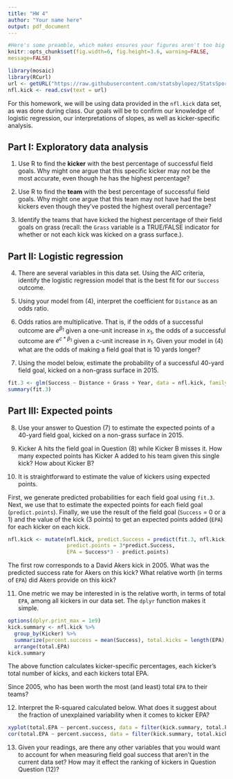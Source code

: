 ```yaml
---
title: "HW 4"
author: "Your name here"
output: pdf_document
---
```


```r
#Here's some preamble, which makes ensures your figures aren't too big
knitr::opts_chunk$set(fig.width=6, fig.height=3.6, warning=FALSE,
message=FALSE)
```

```r
library(mosaic)
library(RCurl)
url <- getURL("https://raw.githubusercontent.com/statsbylopez/StatsSports/master/Kickers.csv")
nfl.kick <- read.csv(text = url)
```

For this homework, we will be using data provided in the `nfl.kick` data set, as was done during class. Our goals will be to confirm our knowledge of logistic regression, our interpretations of slopes, as well as kicker-specific analysis. 

## Part I: Exploratory data analysis


1. Use R to find the **kicker** with the best percentage of successful field goals. Why might one argue that this specific kicker may not be the most accurate, even though he has the highest percentage?


2. Use R to find the **team** with the best percentage of successful field goals. Why might one argue that this team may not have had the best kickers even though they've posted the highest overall percentage?


3. Identify the teams that have kicked the highest percentage of their field goals on grass (recall: the `Grass` variable is a TRUE/FALSE indicator for whether or not each kick was kicked on a grass surface.).



## Part II: Logistic regression


4. There are several variables in this data set. Using the AIC criteria, identify the logistic regression model that is the best fit for our `Success` outcome. 


5. Using your model from (4), interpret the coefficient for `Distance` as an odds ratio.


6. Odds ratios are multiplicative. That is, if the odds of a successful outcome are $e^{\beta_1}$ given a one-unit increase in $x_1$, the odds of a successful outcome are $e^{c*\beta_1}$ given a $c$-unit increase in $x_1$. Given your model in (4) what are the odds of making a field goal that is 10 yards longer?



7. Using the model below, estimate the probability of a successful 40-yard field goal, kicked on a non-grass surface in 2015. 


```r
fit.3 <- glm(Success ~ Distance + Grass + Year, data = nfl.kick, family ="binomial")
summary(fit.3)
```



## Part III: Expected points


8. Use your answer to Question (7) to estimate the expected points of a 40-yard field goal, kicked on a non-grass surface in 2015. 


9. Kicker A hits the field goal in Question (8) while Kicker B misses it. How many expected points has Kicker A added to his team given this single kick? How about Kicker B?


10. It is straightforward to estimate the value of kickers using expected points. 


First, we generate predicted probabilities for each field goal using `fit.3`. Next, we use that to estimate the expected points for each field goal (`predict.points`). Finally, we use the result of the field goal (`Success` = 0 or a 1) and the value of the kick (3 points) to get an expected points added (`EPA`) for each kicker on each kick. 

```r
nfl.kick <- mutate(nfl.kick, predict.Success = predict(fit.3, nfl.kick, type = "response"),
                   predict.points = 3*predict.Success, 
                   EPA = Success*3 - predict.points)
```

The first row corresponds to a David Akers kick in 2005. What was the predicted success rate for Akers on this kick?  What relative worth (in terms of `EPA`) did Akers provide on this kick?


11. One metric we may be interested in is the relative worth, in terms of total `EPA`, among all kickers in our data set. The `dplyr` function makes it simple.

```r
options(dplyr.print_max = 1e9)
kick.summary <- nfl.kick %>%
  group_by(Kicker) %>%
  summarize(percent.success = mean(Success), total.kicks = length(EPA), total.EPA = sum(EPA)) %>%
  arrange(total.EPA)
kick.summary
```

The above function calculates kicker-specific percentages, each kicker's total number of kicks, and each kickers total EPA. 

Since 2005, who has been worth the most (and least) total `EPA` to their teams?



12. Interpret the R-squared calculated below. What does it suggest about the fraction of unexplained variability when it comes to kicker EPA?

```r
xyplot(total.EPA ~ percent.success, data = filter(kick.summary, total.kicks >=50 ))
cor(total.EPA ~ percent.success, data = filter(kick.summary, total.kicks >=50 ))^2
```


13. Given your readings, are there any other variables that you would want to account for when measuring field goal success that aren't in the current data set? How may it effect the ranking of kickers in Question Question (12)? 



